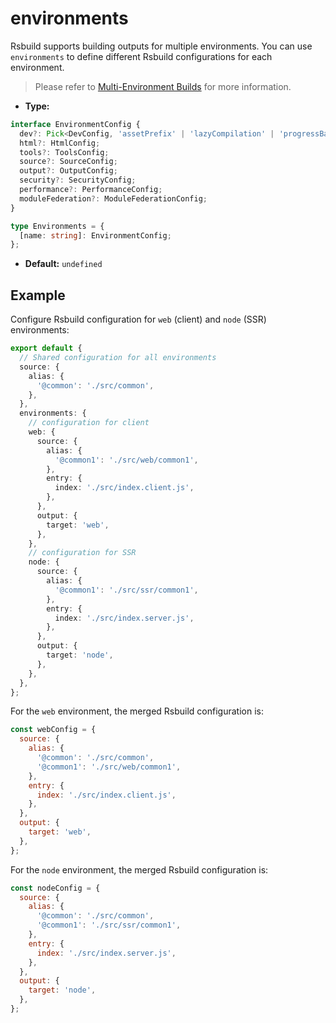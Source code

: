 # environments

Rsbuild supports building outputs for multiple environments. You can use `environments` to define different Rsbuild configurations for each environment.

> Please refer to [Multi-Environment Builds](/guide/advanced/environments) for more information.

- **Type:**

```ts
interface EnvironmentConfig {
  dev?: Pick<DevConfig, 'assetPrefix' | 'lazyCompilation' | 'progressBar'>;
  html?: HtmlConfig;
  tools?: ToolsConfig;
  source?: SourceConfig;
  output?: OutputConfig;
  security?: SecurityConfig;
  performance?: PerformanceConfig;
  moduleFederation?: ModuleFederationConfig;
}

type Environments = {
  [name: string]: EnvironmentConfig;
};
```

- **Default:** `undefined`

## Example

Configure Rsbuild configuration for `web` (client) and `node` (SSR) environments:

```ts title="rsbuild.config.ts"
export default {
  // Shared configuration for all environments
  source: {
    alias: {
      '@common': './src/common',
    },
  },
  environments: {
    // configuration for client
    web: {
      source: {
        alias: {
          '@common1': './src/web/common1',
        },
        entry: {
          index: './src/index.client.js',
        },
      },
      output: {
        target: 'web',
      },
    },
    // configuration for SSR
    node: {
      source: {
        alias: {
          '@common1': './src/ssr/common1',
        },
        entry: {
          index: './src/index.server.js',
        },
      },
      output: {
        target: 'node',
      },
    },
  },
};
```

For the `web` environment, the merged Rsbuild configuration is:

```js
const webConfig = {
  source: {
    alias: {
      '@common': './src/common',
      '@common1': './src/web/common1',
    },
    entry: {
      index: './src/index.client.js',
    },
  },
  output: {
    target: 'web',
  },
};
```

For the `node` environment, the merged Rsbuild configuration is:

```js
const nodeConfig = {
  source: {
    alias: {
      '@common': './src/common',
      '@common1': './src/ssr/common1',
    },
    entry: {
      index: './src/index.server.js',
    },
  },
  output: {
    target: 'node',
  },
};
```
